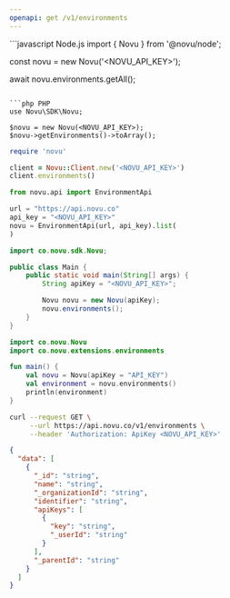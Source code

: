 ```yaml
---
openapi: get /v1/environments
---
```



<ApikeyWarning />

<RequestExample>
```javascript Node.js
import { Novu } from '@novu/node';

const novu = new Novu('<NOVU_API_KEY>');

await novu.environments.getAll();
```

```php PHP
use Novu\SDK\Novu;

$novu = new Novu(<NOVU_API_KEY>);
$novu->getEnvironments()->toArray();
```

```ruby Ruby
require 'novu'

client = Novu::Client.new('<NOVU_API_KEY>')
client.environments()
```

```python Python
from novu.api import EnvironmentApi

url = "https://api.novu.co"
api_key = "<NOVU_API_KEY>"
novu = EnvironmentApi(url, api_key).list(
)
```

```java Java
import co.novu.sdk.Novu;

public class Main {
    public static void main(String[] args) {
        String apiKey = "<NOVU_API_KEY>";

        Novu novu = new Novu(apiKey);
        novu.environments();
    }
}
```

```kotlin Kotlin
import co.novu.Novu
import co.novu.extensions.environments

fun main() {
    val novu = Novu(apiKey = "API_KEY")
    val environment = novu.environments()
    println(environment)
}
```

```bash cURL
curl --request GET \
     --url https://api.novu.co/v1/environments \
     --header 'Authorization: ApiKey <NOVU_API_KEY>'
```

</RequestExample>

<ResponseExample>

```json Response
{
  "data": [
    {
      "_id": "string",
      "name": "string",
      "_organizationId": "string",
      "identifier": "string",
      "apiKeys": [
        {
          "key": "string",
          "_userId": "string"
        }
      ],
      "_parentId": "string"
    }
  ]
}
```

</ResponseExample>